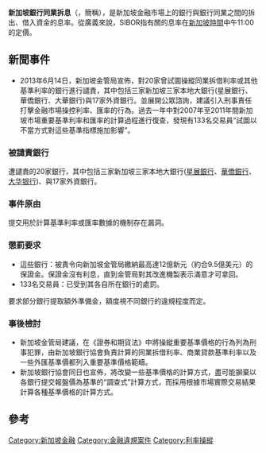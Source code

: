 {{NoteTA|G1=Economics}}

{{unreferenced|time=2013-06-15T04:31:15+00:00}}
'''新加坡銀行同業拆息'''（{{lang-en|Singapore Interbank Offered Rate}}，簡稱{{lang|en|SIBOR}}），是新加坡金融市場上的銀行與銀行同業之間的拆出、借入資金的息率。從廣義來說，SIBOR指有關的息率在[[新加坡標準時間|新加坡時間]]中午11:00的定價。

==新聞事件==
* 2013年6月14日，新加坡金管局宣佈，對20家曾試圖操縱同業拆借利率或其他基準利率的銀行進行譴責，其中包括三家新加坡三家本地大銀行(星展銀行、華僑銀行、大華銀行)與17家外資銀行。並展開公眾諮詢，建議引入刑事責任打擊金融市場操控利率、匯率的行為。過去一年中對2007年至2011年間新加坡市場重要基準利率和匯率的計算過程進行復查，發現有133名交易員“試圖以不當方式對這些基準指標施加影響”。

===被譴責銀行===
遭譴責的20家銀行，其中包括三家新加坡三家本地大銀行([[星展銀行|星展銀行]]、[[華僑銀行|華僑銀行]]、[[大华银行|大华银行]])、與17家外資銀行。

===事件原由===
提交用於計算基準利率或匯率數據的機制存在漏洞。

===懲罰要求===
* 這些銀行：被責令向新加坡金管局繳納最高達12億新元（約合9.5億美元）的保證金。保證金沒有利息，直到金管局對其改進機製表示滿意才可拿回。
* 133名交易員：已受到其各自所在銀行的處罰。

要求部分銀行提取額外準備金，額度視不同銀行的違規程度而定。

===事後檢討===
* 新加坡金管局建議，在《證券和期貨法》中將操縱重要基準價格的行為列為刑事犯罪，由新加坡銀行協會負責計算的同業拆借利率、商業貸款基準利率以及一些外匯基準價都列入重要基準價格範疇。
* 新加坡銀行協會同日也宣佈，將改變一些基準價格的計算方式，盡可能摒棄以各銀行提交報盤價為基準的“調查式”計算方式，而採用根據市場實際交易結果計算各種基準價格的計算方式。

==參考==
{{reflist}}

[[Category:新加坡金融|Category:新加坡金融]]
[[Category:金融違規案件|Category:金融違規案件]]
[[Category:利率操縱|Category:利率操縱]]